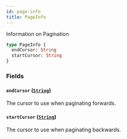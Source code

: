 ```yaml
---
id: page-info
title: PageInfo
---
```


Information on Pagination

```graphql
type PageInfo {
  endCursor: String
  startCursor: String
}
```

### Fields

#### `endCursor` ([`String`](/developers/supplier-apis/supply-api/graphql/reference/scalars/string))

The cursor to use when paginating forwards.

#### `startCursor` ([`String`](/developers/supplier-apis/supply-api/graphql/reference/scalars/string))

The cursor to use when paginating backwards.
